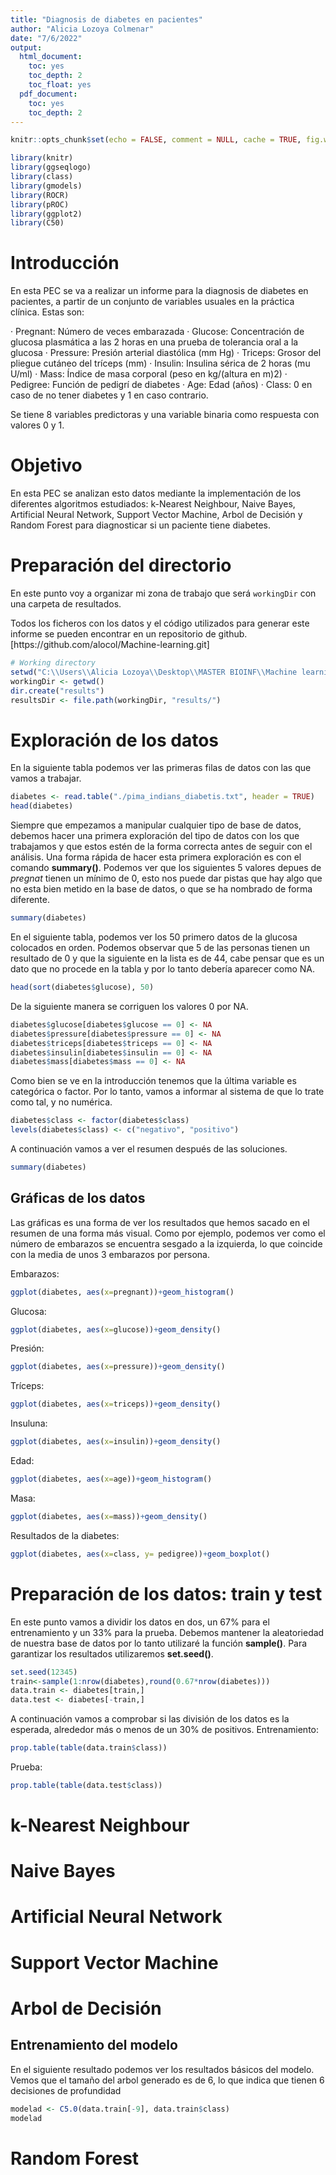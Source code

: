```yaml
---
title: "Diagnosis de diabetes en pacientes"
author: "Alicia Lozoya Colmenar"
date: "7/6/2022"
output:
  html_document:
    toc: yes
    toc_depth: 2
    toc_float: yes
  pdf_document:
    toc: yes
    toc_depth: 2
---
```


```r
knitr::opts_chunk$set(echo = FALSE, comment = NULL, cache = TRUE, fig.width = 7, fig.height = 7, fig_caption = TRUE)
```

```r
library(knitr)
library(ggseqlogo)
library(class)
library(gmodels)
library(ROCR)
library(pROC)
library(ggplot2)
library(C50)
```

# Introducción

En esta PEC se va a realizar un informe para la diagnosis de diabetes en pacientes, a partir de un conjunto de variables usuales en la práctica clínica. Estas son:

· Pregnant: Número de veces embarazada
· Glucose: Concentración de glucosa plasmática a las 2 horas en una prueba de tolerancia oral a la glucosa
· Pressure: Presión arterial diastólica (mm Hg)
· Triceps: Grosor del pliegue cutáneo del tríceps (mm)
· Insulin: Insulina sérica de 2 horas (mu U/ml)
· Mass: Índice de masa corporal (peso en kg/(altura en m)2)
· Pedigree: Función de pedigrí de diabetes
· Age: Edad (años)
· Class: 0 en caso de no tener diabetes y 1 en caso contrario.

Se tiene 8 variables predictoras y una variable binaria como respuesta con valores 0 y 1.

# Objetivo

En esta PEC se analizan esto datos mediante la implementación de los diferentes algoritmos estudiados: k-Nearest Neighbour, Naive Bayes, Artificial Neural Network, Support Vector Machine, Arbol de Decisión y Random Forest para diagnosticar si un paciente tiene diabetes.

# Preparación del directorio

En este punto voy a organizar mi zona de trabajo que será `workingDir` con una carpeta de resultados.

Todos los ficheros con los datos y el código utilizados para generar este informe se pueden encontrar en un repositorio de github. [https://github.com/alocol/Machine-learning.git]

```r
# Working directory
setwd("C:\\Users\\Alicia Lozoya\\Desktop\\MASTER BIOINF\\Machine learning\\PEC4\\Machine-learning")
workingDir <- getwd()
dir.create("results")
resultsDir <- file.path(workingDir, "results/")
```

# Exploración de los datos

En la siguiente tabla podemos ver las primeras filas de datos con las que vamos a trabajar.

```r
diabetes <- read.table("./pima_indians_diabetis.txt", header = TRUE)
head(diabetes)
```
Siempre que empezamos a manipular cualquier tipo de base de datos, debemos hacer una primera exploración del tipo de datos con los que trabajamos y que estos estén de la forma correcta antes de seguir con el análisis. Una forma rápida de hacer esta primera exploración es con el comando **summary()**. Podemos ver que los siguientes 5 valores depues de *pregnat* tienen un mínimo de 0, esto nos puede dar pistas que hay algo que no esta bien metido en la base de datos, o que se ha nombrado de forma diferente. 

```r
summary(diabetes)
```

En el siguiente tabla, podemos ver los 50 primero datos de la glucosa colocados en orden. Podemos observar que 5 de las personas tienen un resultado de 0 y que la siguiente en la lista es de 44, cabe pensar que es un dato que no procede en la tabla y por lo tanto debería aparecer como NA.  

```r
head(sort(diabetes$glucose), 50)
```
De la siguiente manera se corriguen los valores 0 por NA.
```r
diabetes$glucose[diabetes$glucose == 0] <- NA
diabetes$pressure[diabetes$pressure == 0] <- NA
diabetes$triceps[diabetes$triceps == 0] <- NA
diabetes$insulin[diabetes$insulin == 0] <- NA
diabetes$mass[diabetes$mass == 0] <- NA
```

Como bien se ve en la introducción tenemos que la última variable es categórica o factor. Por lo tanto, vamos a informar al sistema de que lo trate como tal, y no numérica.

```r
diabetes$class <- factor(diabetes$class)
levels(diabetes$class) <- c("negativo", "positivo")
```

A continuación vamos a ver el resumen después de las soluciones.

```r
summary(diabetes)
```

## Gráficas de los datos

Las gráficas es una forma de ver los resultados que hemos sacado en el resumen de una forma más visual. Como por ejemplo, podemos ver como el número de embarazos se encuentra sesgado a la izquierda, lo que coincide con la media de unos 3 embarazos por persona.

Embarazos: 

```r
ggplot(diabetes, aes(x=pregnant))+geom_histogram()
```

Glucosa:

```r
ggplot(diabetes, aes(x=glucose))+geom_density()
```

Presión:

```r
ggplot(diabetes, aes(x=pressure))+geom_density()
```

Tríceps:

```r
ggplot(diabetes, aes(x=triceps))+geom_density()
```

Insuluna:

```r
ggplot(diabetes, aes(x=insulin))+geom_density()
```

Edad:

```r
ggplot(diabetes, aes(x=age))+geom_histogram()
```

Masa:

```r
ggplot(diabetes, aes(x=mass))+geom_density()
```

Resultados de la diabetes:

```r
ggplot(diabetes, aes(x=class, y= pedigree))+geom_boxplot()
```

# Preparación de los datos: train y test

En este punto vamos a dividir los datos en dos, un 67% para el entrenamiento y un 33% para la prueba. Debemos mantener la aleatoriedad de nuestra base de datos por lo tanto utilizaré la función **sample()**. Para garantizar los resultados utilizaremos **set.seed()**.
```r
set.seed(12345)
train<-sample(1:nrow(diabetes),round(0.67*nrow(diabetes)))
data.train <- diabetes[train,]
data.test <- diabetes[-train,]
```

A continuación vamos a comprobar si las división de los datos es la esperada, alrededor más o menos de un 30% de positivos. 
Entrenamiento:
```r
prop.table(table(data.train$class))
```
Prueba:
```r
prop.table(table(data.test$class))
```
# k-Nearest Neighbour

# Naive Bayes 

# Artificial Neural Network 

# Support Vector Machine 

# Arbol de Decisión 
## Entrenamiento del modelo
En el siguiente resultado podemos ver los resultados básicos del modelo. Vemos que el tamaño del arbol generado es de 6, lo que indica que tienen 6 decisiones de profundidad
```r
modelad <- C5.0(data.train[-9], data.train$class)
modelad
```




# Random Forest